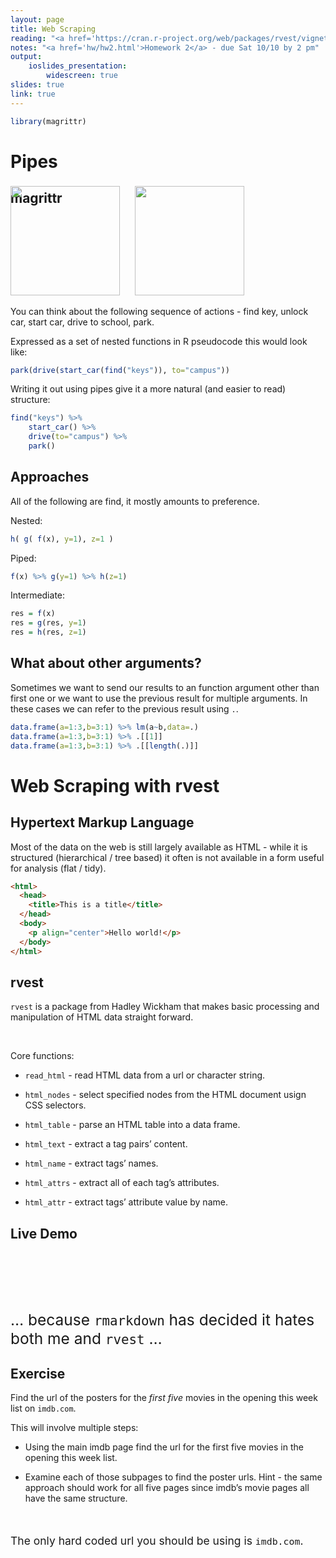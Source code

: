 ```yaml
---
layout: page
title: Web Scraping
reading: "<a href='https://cran.r-project.org/web/packages/rvest/vignettes/selectorgadget.html'>rvest and Selectorgadget</a>"
notes: "<a href='hw/hw2.html'>Homework 2</a> - due Sat 10/10 by 2 pm"
output: 
    ioslides_presentation:
        widescreen: true
slides: true
link: true
---
```


```r
library(magrittr)
```

# Pipes

## magrittr {.smaller}

<div class="centered">
<div style="margin-top: -50px;">
<img src="imgs/magritte.jpg" height="175px" />
&nbsp;&nbsp;&nbsp;&nbsp;
<img src="imgs/magrittr.jpeg" height="175px" />
</div>
</div>

You can think about the following sequence of actions - find key, unlock car, start car, drive to school, park.

Expressed as a set of nested functions in R pseudocode this would look like:

```r
park(drive(start_car(find("keys")), to="campus"))
```

Writing it out using pipes give it a more natural (and easier to read) structure:

```r
find("keys") %>%
    start_car() %>%
    drive(to="campus") %>%
    park()
```

## Approaches {.smaller}

All of the following are find, it mostly amounts to preference.


Nested:

```r
h( g( f(x), y=1), z=1 )
```

Piped:

```r
f(x) %>% g(y=1) %>% h(z=1)
```

Intermediate:
```r
res = f(x)
res = g(res, y=1)
res = h(res, z=1)
```

## What about other arguments? {.smaller}

Sometimes we want to send our results to an function argument other than first one or we want to use the previous result for multiple arguments. In these cases we can refer to the previous result using `.`.

```r
data.frame(a=1:3,b=3:1) %>% lm(a~b,data=.)
data.frame(a=1:3,b=3:1) %>% .[[1]]
data.frame(a=1:3,b=3:1) %>% .[[length(.)]]
```



# Web Scraping with rvest

## Hypertext Markup Language

Most of the data on the web is still largely available as HTML - while it is structured (hierarchical / tree based) it often is not available in a form useful for analysis (flat / tidy).

```html
<html>
  <head>
    <title>This is a title</title>
  </head>
  <body>
    <p align="center">Hello world!</p>
  </body>
</html>
```

## rvest {.smaller}

`rvest` is a package from Hadley Wickham that makes basic processing and manipulation of HTML data straight forward.

<br/>

Core functions:

* `read_html` - read HTML data from a url or character string.

* `html_nodes` - select specified nodes from the HTML document usign CSS selectors.

* `html_table` - parse an HTML table into a data frame.

* `html_text` - extract a tag pairs' content.

* `html_name` - extract tags' names.

* `html_attrs` - extract all of each tag's attributes.

* `html_attr` - extract tags' attribute value by name.


## Live Demo

<br/><br/><br/><br/>

<div class="centered">
<div style="font-size:175%">
... because `rmarkdown` has decided it hates <br/> both me and `rvest` ...
</div>
</div>

## Exercise

Find the url of the posters for the *first five* movies in the opening this week list on `imdb.com`.

This will involve multiple steps:

* Using the main imdb page find the url for the first five movies in the opening this week list.

* Examine each of those subpages to find the poster urls. Hint - the same approach should work for all five pages since imdb's movie pages all have the same structure.

<br/>

<div class="centered">
<div style="font-size:125%">
The only hard coded url you should be using is `imdb.com`.
</div>
</div>
